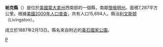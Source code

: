 {{noteTA
|T=zh-hans:帕克县 (蒙大拿州);zh-hk:帕克縣 (蒙大拿州);zh-tw:帕克郡 (蒙大拿州);
}}

{{Otheruses|帕克縣|subject=美國蒙大拿州的一個縣|other=同名的縣}}
{{Infobox U.S. County
 |county= 帕克縣
 |state= 蒙大拿州
 |en county= Park County
 |en state= Montana
 |seal=
 |map size= 225
 |founded=1887
 |seat= [[Livingston,_Montana|Livingston]] 
 |largest city= [[利文斯顿_(蒙大拿州)|利文斯顿]] 
 |leader= 
 |area_total_sq_mi=2814
 |area_land_sq_mi=2802
 |area_water_sq_mi=11
 |area percentage= 0.40%
 |census yr= 2000
 |pop= 15694
 |density_km2=2
 |web=www.parkcounty.org
|}}
'''帕克縣'''（{{lang-en|Park County}}）是位於[[美國|美國]][[蒙大拿州|蒙大拿州]]西南部的一個縣，南鄰[[懷俄明州|懷俄明州]]。面積7,287平方公里。根據[[美國2000年人口普查|美國2000年人口普查]]，共有人口15,694人。縣治[[利文斯顿_(蒙大拿州)|利文斯顿]]（Livingston）。

成立於1887年2月13日。縣名來自附近的[[黃石國家公園|黃石國家公園]]。
[[Category:蒙大拿州行政區劃|P]]